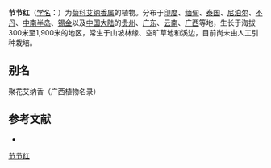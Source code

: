 {{Speciesbox
| name = 节节红
| status = 
| status_system = 
| image =
| genus = Blumea
| species = fistulosa
| authority = (Roxb.) Kurz
}}

'''节节红'''（[[学名|学名]]：{{lang|la|''Blumea fistulosa''}}）为[[菊科|菊科]][[艾纳香属|艾纳香属]]的植物。分布于[[印度|印度]]、[[缅甸|缅甸]]、[[泰国|泰国]]、[[尼泊尔|尼泊尔]]、[[不丹|不丹]]、[[中南半岛|中南半岛]]、[[锡金|锡金]]以及[[中国大陆|中国大陆]]的[[贵州省|贵州]]、[[广东省|广东]]、[[云南省|云南]]、[[广西壮族自治区|广西]]等地，生长于海拔300米至1,900米的地区，常生于山坡林缘、空旷草地和溪边，目前尚未由人工引种栽培。

== 别名 ==
聚花艾纳香（广西植物名录）

== 参考文献 ==
<div class="references-small">
* {{cite web|url=http://www.bioinfo.cn/db05/KmzwSpecies.php?action=view&id=4341|title=节节红|work=《中国高等植物数据库全库》|publisher=中国科学院微生物研究所|author=昆明植物研究所|accessdate=2009-02-24|deadurl=yes|archiveurl=https://web.archive.org/web/20160305060416/http://www.bioinfo.cn/db05/KmzwSpecies.php?action=view&id=4341|archivedate=2016-03-05}}
</div>
{{Taxonbar|from=Q15226833}}
{{plant-stub}}
[[Category:艾纳香属|节节红]]